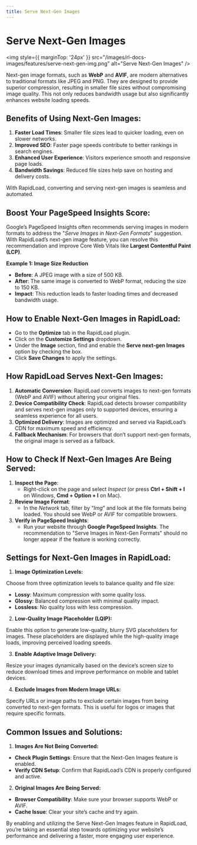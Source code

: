 ```yaml
---
title: Serve Next-Gen Images
--- 
```


# Serve Next-Gen Images

<img style={{ marginTop: '24px' }} 
src="/images/rl-docs-images/features/serve-next-gen-img.png" alt="Serve Next-Gen Images" />

Next-gen image formats, such as **WebP** and **AVIF**, are modern alternatives to traditional formats like JPEG and PNG. 
They are designed to provide superior compression, resulting in smaller file sizes without compromising image quality. 
This not only reduces bandwidth usage but also significantly enhances website loading speeds.

## Benefits of Using Next-Gen Images:

1. **Faster Load Times**: Smaller file sizes lead to quicker loading, even on slower networks.
2. **Improved SEO**: Faster page speeds contribute to better rankings in search engines.
3. **Enhanced User Experience**: Visitors experience smooth and responsive page loads.
4. **Bandwidth Savings**: Reduced file sizes help save on hosting and delivery costs.

With RapidLoad, converting and serving next-gen images is seamless and automated.

## Boost Your PageSpeed Insights Score:

Google’s PageSpeed Insights often recommends serving images in modern formats to address the "_Serve Images in Next-Gen Formats_" 
suggestion. With RapidLoad’s next-gen image feature, you can resolve this recommendation and improve Core Web Vitals like
**Largest Contentful Paint (LCP)**.

**Example 1: Image Size Reduction**

*   **Before**: A JPEG image with a size of 500 KB.
*   **After**: The same image is converted to WebP format, reducing the size to 150 KB.
*   **Impact**: This reduction leads to faster loading times and decreased bandwidth usage.

## How to Enable Next-Gen Images in RapidLoad:

*   Go to the **Optimize** tab in the RapidLoad plugin.
*   Click on the **Customize Settings** dropdown.
*   Under the **Image** section, find and enable the **Serve next-gen Images** option by checking the box.
*   Click **Save Changes** to apply the settings.

## How RapidLoad Serves Next-Gen Images:

1. **Automatic Conversion**: RapidLoad converts images to next-gen formats (WebP and AVIF) without altering your original files.
2. **Device Compatibility Check**: RapidLoad detects browser compatibility and serves next-gen images only to supported devices, ensuring a seamless experience for all users.
3. **Optimized Delivery**: Images are optimized and served via RapidLoad’s CDN for maximum speed and efficiency.
4. **Fallback Mechanism**: For browsers that don’t support next-gen formats, the original image is served as a fallback.

## How to Check If Next-Gen Images Are Being Served:

1. **Inspect the Page**:
    *   Right-click on the page and select _Inspect_ (or press **Ctrl + Shift + I** on Windows, **Cmd + Option + I** on Mac).
2. **Review Image Format**:
    *   In the _Network_ tab, filter by “_Img_” and look at the file formats being loaded. You should see WebP or AVIF for compatible browsers.
3. **Verify in PageSpeed Insights**:
    *   Run your website through **Google PageSpeed Insights**. The recommendation to "Serve Images in Next-Gen Formats" should no longer appear if the feature is working correctly.

## Settings for Next-Gen Images in RapidLoad:

1. **Image Optimization Levels:**

Choose from three optimization levels to balance quality and file size:

*   **Lossy**: Maximum compression with some quality loss.
*   **Glossy**: Balanced compression with minimal quality impact.
*   **Lossless**: No quality loss with less compression.

2. **Low-Quality Image Placeholder (LQIP):**

Enable this option to generate low-quality, blurry SVG placeholders for images. These placeholders are displayed while the 
high-quality image loads, improving perceived loading speeds.

3. **Enable Adaptive Image Delivery:**

Resize your images dynamically based on the device’s screen size to reduce download times and improve performance on mobile and tablet devices.

  

4. **Exclude Images from Modern Image URLs:**

Specify URLs or image paths to exclude certain images from being converted to next-gen formats. This is useful for logos or images that require specific formats.

  
## Common Issues and Solutions:

1. **Images Are Not Being Converted:**

*   **Check Plugin Settings**: Ensure that the Next-Gen Images feature is enabled.
*   **Verify CDN Setup**: Confirm that RapidLoad’s CDN is properly configured and active.

2. **Original Images Are Being Served:**

*   **Browser Compatibility**: Make sure your browser supports WebP or AVIF.
*   **Cache Issue**: Clear your site’s cache and try again.

By enabling and utilizing the Serve Next-Gen Images feature in RapidLoad, you’re taking an essential step towards optimizing your 
website’s performance and delivering a faster, more engaging user experience.